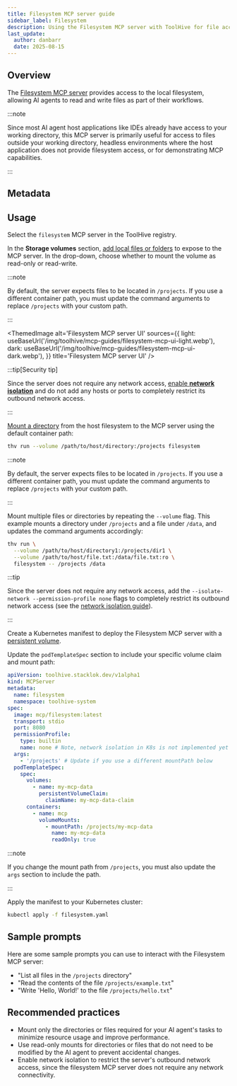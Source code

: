 ```yaml
---
title: Filesystem MCP server guide
sidebar_label: Filesystem
description: Using the Filesystem MCP server with ToolHive for file access.
last_update:
  author: danbarr
  date: 2025-08-15
---
```



## Overview

The
[Filesystem MCP server](https://github.com/modelcontextprotocol/servers/tree/main/src/filesystem)
provides access to the local filesystem, allowing AI agents to read and write
files as part of their workflows.

:::note

Since most AI agent host applications like IDEs already have access to your
working directory, this MCP server is primarily useful for access to files
outside your working directory, headless environments where the host application
does not provide filesystem access, or for demonstrating MCP capabilities.

:::

## Metadata

<MCPMetadata name='filesystem' />

## Usage

<Tabs groupId='mode' queryString='mode'>
<TabItem value='ui' label='UI' default>

Select the `filesystem` MCP server in the ToolHive registry.

In the **Storage volumes** section,
[add local files or folders](../guides-ui/run-mcp-servers.md#volumes) to expose
to the MCP server. In the drop-down, choose whether to mount the volume as
read-only or read-write.

:::note

By default, the server expects files to be located in `/projects`. If you use a
different container path, you must update the command arguments to replace
`/projects` with your custom path.

:::

<ThemedImage
  alt='Filesystem MCP server UI'
  sources={{
    light: useBaseUrl('/img/toolhive/mcp-guides/filesystem-mcp-ui-light.webp'),
    dark: useBaseUrl('/img/toolhive/mcp-guides/filesystem-mcp-ui-dark.webp'),
  }}
  title='Filesystem MCP server UI'
/>

:::tip[Security tip]

Since the server does not require any network access,
[enable **network isolation**](../guides-ui/network-isolation.mdx) and do not
add any hosts or ports to completely restrict its outbound network access.

:::

</TabItem>
<TabItem value='cli' label='CLI'>

[Mount a directory](../guides-cli/filesystem-access.md) from the host filesystem
to the MCP server using the default container path:

```bash
thv run --volume /path/to/host/directory:/projects filesystem
```

:::note

By default, the server expects files to be located in `/projects`. If you use a
different container path, you must update the command arguments to replace
`/projects` with your custom path.

:::

Mount multiple files or directories by repeating the `--volume` flag. This
example mounts a directory under `/projects` and a file under `/data`, and
updates the command arguments accordingly:

```bash
thv run \
  --volume /path/to/host/directory1:/projects/dir1 \
  --volume /path/to/host/file.txt:/data/file.txt:ro \
  filesystem -- /projects /data
```

:::tip

Since the server does not require any network access, add the
`--isolate-network --permission-profile none` flags to completely restrict its
outbound network access (see the
[network isolation guide](../guides-cli/network-isolation.mdx)).

:::

</TabItem>
<TabItem value='k8s' label='Kubernetes'>

Create a Kubernetes manifest to deploy the Filesystem MCP server with a
[persistent volume](../guides-k8s/run-mcp-k8s.md#mount-a-volume).

Update the `podTemplateSpec` section to include your specific volume claim and
mount path:

```yaml {17-20,23-26} title="filesystem.yaml"
apiVersion: toolhive.stacklok.dev/v1alpha1
kind: MCPServer
metadata:
  name: filesystem
  namespace: toolhive-system
spec:
  image: mcp/filesystem:latest
  transport: stdio
  port: 8080
  permissionProfile:
    type: builtin
    name: none # Note, network isolation in K8s is not implemented yet
  args:
    - '/projects' # Update if you use a different mountPath below
  podTemplateSpec:
    spec:
      volumes:
        - name: my-mcp-data
          persistentVolumeClaim:
            claimName: my-mcp-data-claim
      containers:
        - name: mcp
          volumeMounts:
            - mountPath: /projects/my-mcp-data
              name: my-mcp-data
              readOnly: true
```

:::note

If you change the mount path from `/projects`, you must also update the `args`
section to include the path.

:::

Apply the manifest to your Kubernetes cluster:

```bash
kubectl apply -f filesystem.yaml
```

</TabItem>
</Tabs>

## Sample prompts

Here are some sample prompts you can use to interact with the Filesystem MCP
server:

- "List all files in the `/projects` directory"
- "Read the contents of the file `/projects/example.txt`"
- "Write 'Hello, World!' to the file `/projects/hello.txt`"

## Recommended practices

- Mount only the directories or files required for your AI agent's tasks to
  minimize resource usage and improve performance.
- Use read-only mounts for directories or files that do not need to be modified
  by the AI agent to prevent accidental changes.
- Enable network isolation to restrict the server's outbound network access,
  since the filesystem MCP server does not require any network connectivity.
